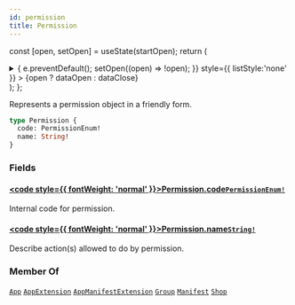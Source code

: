 ```yaml
---
id: permission
title: Permission
---
```






const [open, setOpen] = useState(startOpen);
return (
<details {...(open ? { open: true } : {})} className="details" style={{ border:'none', boxShadow:'none', background:'var(--ifm-background-color)' }}>
<summary
onClick={(e) => {
e.preventDefault();
setOpen((open) => !open);
}}
style={{ listStyle:'none' }} >
{open ? dataOpen : dataClose}
</summary>
{open && children}
</details>
);
};

Represents a permission object in a friendly form.

```graphql
type Permission {
  code: PermissionEnum!
  name: String!
}
```

### Fields

#### [<code style={{ fontWeight: 'normal' }}>Permission.<b>code</b></code>](#)<Bullet />[`PermissionEnum!`](../../../api-reference/users/enums/permission-enum.mdx) <Badge class="badge badge--secondary" text="non-null"/> <Badge class="badge badge--secondary" text="enum"/> <Badge class="badge badge--secondary" text="users"/>

Internal code for permission.

#### [<code style={{ fontWeight: 'normal' }}>Permission.<b>name</b></code>](#)<Bullet />[`String!`](../../../api-reference/miscellaneous/scalars/string.mdx) <Badge class="badge badge--secondary" text="non-null"/> <Badge class="badge badge--secondary" text="scalar"/> <Badge class="badge badge--secondary" text="miscellaneous"/>

Describe action(s) allowed to do by permission.

### Member Of

[`App`](../../../api-reference/apps/objects/app.mdx) <Badge class="badge badge--secondary" text="object"/><Bullet />[`AppExtension`](../../../api-reference/apps/objects/app-extension.mdx) <Badge class="badge badge--secondary" text="object"/><Bullet />[`AppManifestExtension`](../../../api-reference/apps/objects/app-manifest-extension.mdx) <Badge class="badge badge--secondary" text="object"/><Bullet />[`Group`](../../../api-reference/users/objects/group.mdx) <Badge class="badge badge--secondary" text="object"/><Bullet />[`Manifest`](../../../api-reference/apps/objects/manifest.mdx) <Badge class="badge badge--secondary" text="object"/><Bullet />[`Shop`](../../../api-reference/miscellaneous/objects/shop.mdx) <Badge class="badge badge--secondary" text="object"/>
